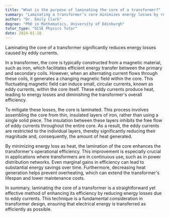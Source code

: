 ```yaml
---
title: "What is the purpose of laminating the core of a transformer?"
summary: "Laminating a transformer’s core minimizes energy losses by reducing eddy currents, enhancing the efficiency of the transformer’s performance."
author: "Dr. Emily Clark"
degree: "PhD in Mathematics, University of Edinburgh"
tutor_type: "GCSE Physics Tutor"
date: 2024-01-18
---
```


Laminating the core of a transformer significantly reduces energy losses caused by eddy currents.

In a transformer, the core is typically constructed from a magnetic material, such as iron, which facilitates efficient energy transfer between the primary and secondary coils. However, when an alternating current flows through these coils, it generates a changing magnetic field within the core. This fluctuating magnetic field can induce small, circular currents, known as eddy currents, within the core itself. These eddy currents produce heat, leading to energy losses and diminishing the transformer's overall efficiency.

To mitigate these losses, the core is laminated. This process involves assembling the core from thin, insulated layers of iron, rather than using a single solid piece. The insulation between these layers inhibits the free flow of eddy currents throughout the entire core. As a result, the eddy currents are restricted to the individual layers, thereby significantly reducing their magnitude and, consequently, the amount of heat generated.

By minimizing energy loss as heat, the lamination of the core enhances the transformer's operational efficiency. This improvement is especially crucial in applications where transformers are in continuous use, such as in power distribution networks. Even marginal gains in efficiency can lead to substantial energy savings over time. Furthermore, decreasing heat generation helps prevent overheating, which can extend the transformer's lifespan and lower maintenance costs.

In summary, laminating the core of a transformer is a straightforward yet effective method of enhancing its efficiency by reducing energy losses due to eddy currents. This technique is a fundamental consideration in transformer design, ensuring that electrical energy is transferred as efficiently as possible.
    